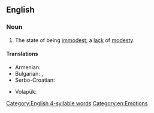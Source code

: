==English==

===Noun===
{{en-noun|-|immodesties}}

# The state of being [[immodest]]; a [[lack]] of [[modesty]].

====Translations====
{{trans-top|state of being immodest}}
* Armenian: {{t+|hy|անհամեստություն}}
* Bulgarian: {{t+|bg|безсрамие|n}}, {{t|bg|неприличие|n}}
* Serbo-Croatian: {{t+|sh|nèskromnōst|f}}
{{trans-mid}}
* Volapük: {{t+|vo|nepued}}
{{trans-bottom}}

[[Category:English 4-syllable words]]
[[Category:en:Emotions]]